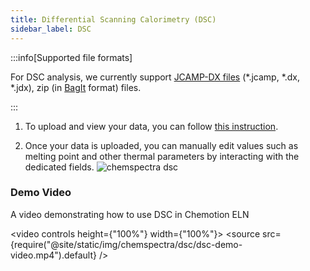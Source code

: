 ```yaml
---
title: Differential Scanning Calorimetry (DSC)
sidebar_label: DSC
---
```


:::info[Supported file formats]

For DSC analysis, we currently support [JCAMP-DX files](https://iupac.org/what-we-do/digital-standards/jcamp-dx/) (\*.jcamp, \*.dx, \*.jdx), zip (in [BagIt](https://en.wikipedia.org/wiki/BagIt) format) files.

:::

1. To upload and view your data, you can follow [this instruction](../chemspectra#how-to-use-chemspectra).

2. Once your data is uploaded, you can manually edit values such as melting point and other thermal parameters by interacting with the dedicated fields.
   ![chemspectra dsc](/img/chemspectra/dsc/chemspectra_dsc.png)

### Demo Video

A video demonstrating how to use DSC in Chemotion ELN

<video controls height={"100%"} width={"100%"}>
  <source
    src={require("@site/static/img/chemspectra/dsc/dsc-demo-video.mp4").default}
  />
</video>
